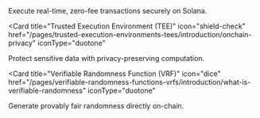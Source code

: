 <CardGroup cols={2}>
  <Card
    title="Ephemeral Rollup (ER)"
    icon="bolt"
    href="/pages/ephemeral-rollups-ers/introduction/why"
    iconType="duotone"
  >
    Execute real-time, zero-fee transactions securely on Solana.
  </Card>

<Card
  title="Trusted Execution Environment (TEE)"
  icon="shield-check"
  href="/pages/trusted-execution-environments-tees/introduction/onchain-privacy"
  iconType="duotone"
>
  Protect sensitive data with privacy-preserving computation.
</Card>

<Card
  title="Verifiable Randomness Function (VRF)"
  icon="dice"
  href="/pages/verifiable-randomness-functions-vrfs/introduction/what-is-verifiable-randomness"
  iconType="duotone"
>
  Generate provably fair randomness directly on-chain.
</Card>
</CardGroup>

